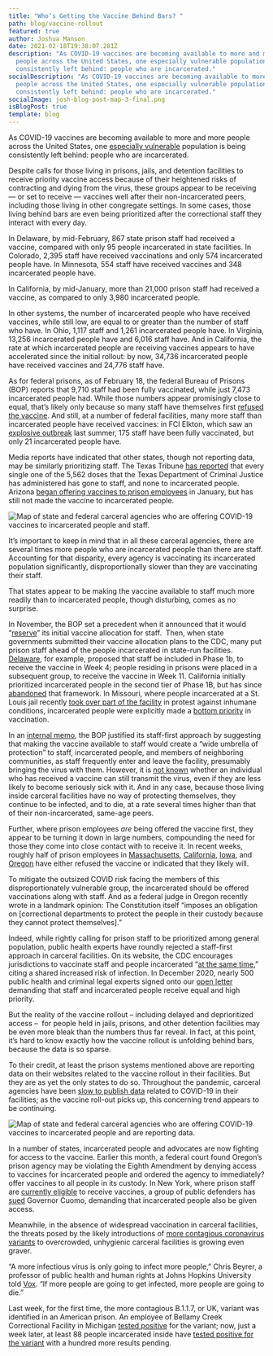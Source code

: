 ```yaml
---
title: "Who’s Getting the Vaccine Behind Bars? "
path: blog/vaccine-rollout
featured: true
author: Joshua Manson
date: 2021-02-18T19:38:07.281Z
description: "As COVID-19 vaccines are becoming available to more and more
  people across the United States, one especially vulnerable population is being
  consistently left behind: people who are incarcerated."
socialDescription: "As COVID-19 vaccines are becoming available to more and more
  people across the United States, one especially vulnerable population is being
  consistently left behind: people who are incarcerated."
socialImage: josh-blog-post-map-3-final.png
isBlogPost: true
template: blog
---
```

As COVID-19 vaccines are becoming available to more and more people across the United States, one [especially vulnerable](https://jamanetwork.com/journals/jama/fullarticle/2768249) population is being consistently left behind: people who are incarcerated.

Despite calls for those living in prisons, jails, and detention facilities to receive priority vaccine access because of their heightened risks of contracting and dying from the virus, these groups appear to be receiving — or set to receive — vaccines well after their non-incarcerated peers, including those living in other congregate settings. In some cases, those living behind bars are even being prioritized after the correctional staff they interact with every day.

In Delaware, by mid-February, 867 state prison staff had received a vaccine, compared with only 95 people incarcerated in state facilities. In Colorado, 2,395 staff have received vaccinations and only 574 incarcerated people have. In Minnesota, 554 staff have received vaccines and 348 incarcerated people have.

In California, by mid-January, more than 21,000 prison staff had received a vaccine, as compared to only 3,980 incarcerated people.

In other systems, the number of incarcerated people who have received vaccines, while still low, are equal to or greater than the number of staff who have. In Ohio, 1,117 staff and 1,261 incarcerated people have. In Virginia, 13,256 incarcerated people have and 6,016 staff have. And in California, the rate at which incarcerated people are receiving vaccines appears to have accelerated since the initial rollout: by now, 34,736 incarcerated people have received vaccines and 24,776 staff have.

As for federal prisons, as of February 18, the federal Bureau of Prisons (BOP) reports that 9,710 staff had been fully vaccinated, while just 7,473 incarcerated people had. While those numbers appear promisingly close to equal, that’s likely only because so many staff have themselves first [refused the vaccine](https://www.vice.com/en/article/qjpnwv/covid-19-devastated-prisons-now-some-inside-dont-want-the-vaccine). And still, at a number of federal facilities, many more staff than incarcerated people have received vaccines: in FCI Elkton, which saw an [explosive outbreak](https://www.fox19.com/2020/07/15/more-than-covid-cases-ohio-federal-prison-health-officials-say/) last summer, 175 staff have been fully vaccinated, but only 21 incarcerated people have.

Media reports have indicated that other states, though not reporting data, may be similarly prioritizing staff. The Texas Tribune [has reported](https://www.texastribune.org/2021/02/03/texas-prisons-coronavirus-vaccine/) that every single one of the 5,562 doses that the Texas Department of Criminal Justice has administered has gone to staff, and none to incarcerated people. Arizona [began offering vaccines to prison employees](https://ktar.com/story/3861108/agency-starts-offering-coronavirus-vaccine-to-arizona-corrections-officers/) in January, but has still not made the vaccine to incarcerated people. 

![Map of state and federal carceral agencies who are offering COVID-19 vaccines to incarcerated people and staff.](josh-blog-post-map-2-final.png)

It’s important to keep in mind that in all these carceral agencies, there are several times more people who are incarcerated people than there are staff. Accounting for that disparity, every agency is vaccinating its incarcerated population significantly, disproportionally slower than they are vaccinating their staff.

That states appear to be making the vaccine available to staff much more readily than to incarcerated people, though disturbing, comes as no surprise. 

In November, the BOP set a precedent when it announced that it would “[reserve](https://apnews.com/article/coronavirus-pandemic-prisons-85361fcf7cda33c7b6afb5ad8d2df8a2)” its initial vaccine allocation for staff.  Then, when state governments submitted their vaccine allocation plans to the CDC, many put prison staff ahead of the people incarcerated in state-run facilities. [Delaware](https://coronavirus.delaware.gov/wp-content/uploads/sites/177/2021/01/COVID-19-Vaccination-Playbook-DE-V11_010721_FINAL.pdf#page=59), for example, proposed that staff be included in Phase 1b, to receive the vaccine in Week 4; people residing in prisons were placed in a subsequent group, to receive the vaccine in Week 11. California initially prioritized incarcerated people in the second tier of Phase 1B, but has since [abandoned](https://www.sacbee.com/news/equity-lab/article248785125.html) that framework. In Missouri, where people incarcerated at a St. Louis jail recently [took over part of the facility](https://www.aljazeera.com/news/2021/2/8/st-louis-jail-riot-prompts-calls-for-better-covid-measures) in protest against inhumane conditions, incarcerated people were explicitly made a [bottom priority](https://fox4kc.com/tracking-coronavirus/kansas-inmates-among-first-to-get-vaccine-missouri-prisoners-are-last/) in vaccination.

In an [internal memo](https://www.forbes.com/sites/walterpavlo/2020/12/21/federal-bureau-of-prisons-starts-vaccination-of-staff-inmates-soon-thereafter/?sh=52025a0baa96), the BOP justified its staff-first approach by suggesting that making the vaccine available to staff would create a “wide umbrella of protection” to staff, incarcerated people, and members of neighboring communities, as staff frequently enter and leave the facility, presumably bringing the virus with them. However, it is [not known](https://www.bbc.com/future/article/20210203-why-vaccinated-people-may-still-be-able-to-spread-covid-19) whether an individual who has received a vaccine can still transmit the virus, even if they are less likely to become seriously sick with it. And in any case, because those living inside carceral facilities have no way of protecting themselves, they continue to be infected, and to die, at a rate several times higher than that of their non-incarcerated, same-age peers.

Further, where prison employees *are* being offered the vaccine first, they appear to be turning it down in large numbers, compounding the need for those they come into close contact with to receive it. In recent weeks, roughly half of prison employees in [Massachusetts](https://www.wgbh.org/news/local-news/2021/02/08/more-than-half-of-mass-corrections-workers-have-refused-covid-vaccine), [California](https://www.sacbee.com/news/politics-government/the-state-worker/article249123895.html), [Iowa](https://www.desmoinesregister.com/story/news/2021/01/28/prison-workers-refuse-covid-19-vaccine-iowa-department-of-corrections/4294691001/), and [Oregon](https://www.wweek.com/news/2021/02/10/state-officials-expect-45-of-oregon-prison-staff-to-refuse-a-covid-19-vaccine/) have either refused the vaccine or indicated that they likely will.

To mitigate the outsized COVID risk facing the members of this disproportionately vulnerable group, the incarcerated should be offered vaccinations along with staff. And as a federal judge in Oregon recently wrote in a landmark opinion: The Constitution itself “imposes an obligation on \[correctional departments to protect the people in their custody because they cannot protect themselves].”

Indeed, while rightly calling for prison staff to be prioritized among general population, public health experts have roundly rejected a staff-first approach in carceral facilities. On its website, the CDC encourages jurisdictions to vaccinate staff and people incarcerated “[at the same time](https://www.cdc.gov/coronavirus/2019-ncov/community/correction-detention/vaccine-faqs.html),” citing a shared increased risk of infection. In December 2020, nearly 500 public health and criminal legal experts signed onto our [open letter](https://docs.google.com/document/d/1Rlz5lCDHLCJ4Pnhl0mdNl3VeRSuBu8QWblRtjXu6zN0/edit) demanding that staff and incarcerated people receive equal and high priority.

But the reality of the vaccine rollout – including delayed and deprioritized access –  for people held in jails, prisons, and other detention facilities may be even more bleak than the numbers thus far reveal. In fact, at this point, it’s hard to know exactly how the vaccine rollout is unfolding behind bars, because the data is so sparse. 

To their credit, at least the prison systems mentioned above are reporting data on their websites related to the vaccine rollout in their facilities. But they are as yet the only states to do so. Throughout the pandemic, carceral agencies have been [slow to publish data](https://uclacovidbehindbars.org/blog/data-reporting) related to COVID-19 in their facilities; as the vaccine roll-out picks up, this concerning trend appears to be continuing. 

![Map of state and federal carceral agencies who are offering COVID-19 vaccines to incarcerated people and are reporting data.](josh-blog-post-map-3-final.png)

In a number of states, incarcerated people and advocates are now fighting for access to the vaccine. Earlier this month, a federal court found Oregon’s prison agency may be violating the Eighth Amendment by denying access to vaccines for incarcerated people and ordered the agency to immediately? offer vaccines to all people in its custody. In New York, where prison staff are [currently eligible](https://www.governor.ny.gov/news/governor-cuomo-announces-additional-new-yorkers-individuals-75-and-older-can-begin-scheduling) to receive vaccines, a group of public defenders has [sued](https://lawandcrime.com/covid-19-pandemic/inmates-citing-dangerous-conditions-sue-gov-cuomo-to-get-covid-19-vaccine-access-that-jail-employees-are-getting/) Governor Cuomo, demanding that incarcerated people also be given access.

Meanwhile, in the absence of widespread vaccination in carceral facilities, the threats posed by the likely introductions of [more contagious coronavirus variants](https://www.cidrap.umn.edu/news-perspective/2021/01/cdc-variant-covid-19-strain-likely-circulating-many-states) to overcrowded, unhygienic carceral facilities is growing even graver.

“A more infectious virus is only going to infect more people,” Chris Beyrer, a professor of public health and human rights at Johns Hopkins University told [Vox](https://www.vox.com/22256219/covid-19-new-variants-prisons-jails-vaccines-masks). “If more people are going to get infected, more people are going to die.”

Last week, for the first time, the more contagious B.1.1.7, or UK, variant was identified in an American prison. An employee of Bellamy Creek Correctional Facility in Michigan [tested positive](https://www.michigan.gov/corrections/0,4551,7-119-1441_26969-551952--,00.html) for the variant; now, just a week later, at least 88 people incarcerated inside have [tested positive for the variant](https://www.michigan.gov/corrections/0,4551,7-119-1441_26969-552181--,00.html) with a hundred more results pending.